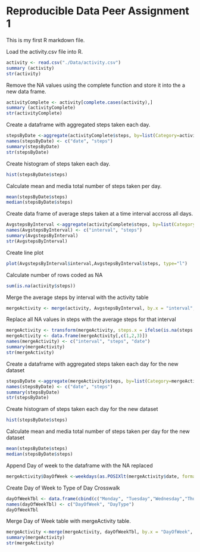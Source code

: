 Reproducible Data Peer Assignment 1
=======================================================

This is my first R markdown file.

Load the activity.csv file into R.

```r
activity <- read.csv("./Data/activity.csv")
summary (activity)
str(activity)
```

Remove the NA values using the complete function and store it into the a new data frame.

```r
activityComplete <- activity[complete.cases(activity),]
summary (activityComplete)
str(activityComplete)
```

Create a dataframe with aggregated steps taken each day.

``` r
stepsByDate <-aggregate(activityComplete$steps, by=list(Category=activityComplete$date),FUN=sum)
names(stepsByDate) <- c("date", "steps")
summary(stepsByDate)
str(stepsByDate)
```

Create histogram of steps taken each day.
```r
hist(stepsByDate$steps)
```

Calculate mean and media total number of steps taken per day.
```r
mean(stepsByDate$steps)
median(stepsByDate$steps)
```

Create data frame of average steps taken at a time interval accross all days.
```r
AvgstepsByInterval <-aggregate(activityComplete$steps, by=list(Category=activityComplete$interval),FUN=mean)
names(AvgstepsByInterval) <- c("interval", "steps")
summary(AvgstepsByInterval)
str(AvgstepsByInterval)
```

Create line plot
```r
plot(AvgstepsByInterval$interval,AvgstepsByInterval$steps, type="l")
```

Calculate number of rows coded as NA
```r
sum(is.na(activity$steps))
```

Merge the average steps by interval with the activity table
```r
mergeActivity <- merge(activity, AvgstepsByInterval, by.x = "interval", by.y="interval", all=TRUE)
```
Replace all NA values in steps with the average steps for that interval
```r
mergeActivity <- transform(mergeActivity, steps.x = ifelse(is.na(steps.x),steps.y,steps.x))
mergeActivity <- data.frame(mergeActivity[,c(1,2,3)])
names(mergeActivity) <- c("interval", "steps", "date")
summary(mergeActivity)
str(mergeActivity)
```
Create a dataframe with aggregated steps taken each day for the new dataset
``` r
stepsByDate <-aggregate(mergeActivity$steps, by=list(Category=mergeActivity$date),FUN=sum)
names(stepsByDate) <- c("date", "steps")
summary(stepsByDate)
str(stepsByDate)
```
Create histogram of steps taken each day for the new dataset
```r
hist(stepsByDate$steps)
```
Calculate mean and media total number of steps taken per day for the new dataset
```r
mean(stepsByDate$steps)
median(stepsByDate$steps)
```
Append Day of week to the dataframe with the NA replaced
```r
mergeActivity$DayOfWeek <-weekdays(as.POSIXlt(mergeActivity$date, format="%Y-%m-%d"))
```
Create Day of Week to Type of Day Crosswalk
```r
dayOfWeekTbl <- data.frame(cbind(c("Monday", "Tuesday","Wednesday","Thursday","Friday","Saturday","Sunday"), c("Weekday", "Weekday", "Weekday", "Weekday", "Weekday","Weekend", "Weekend")))
names(dayOfWeekTbl) <- c("DayOfWeek", "DayType")
dayOfWeekTbl
```
Merge Day of Week table with mergeActivity table. 
```r
mergeActivity <-merge(mergeActivity, dayOfWeekTbl, by.x = "DayOfWeek", by.y="DayOfWeek", all=TRUE)
summary(mergeActivity)
str(mergeActivity)
```

